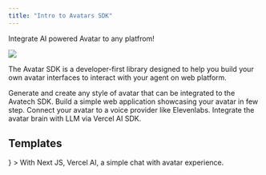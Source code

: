 ```yaml
---
title: "Intro to Avatars SDK"
---
```


Integrate AI powered Avatar to any platfrom!

<Frame>
  <img src="https://cdn.discordapp.com/attachments/1119102674437156984/1134076685965348884/adsadasdasd.png" style={{ borderRadius: '0.5rem' }} />
</Frame>

The Avatar SDK is a developer-first library designed to help you build your own
avatar interfaces to interact with your agent on web platform.

<CardGroup cols={2}>
  <Card iconType="duotone" title="Avatar" icon="user" href="../stack/avatar">
    Generate and create any style of avatar that can be integrated to the Avatech SDK.
  </Card>
  <Card iconType="duotone" title="Install SDK" icon="download" href="./installation">
    Build a simple web application showcasing your avatar in few step.
  </Card>
  <Card iconType="duotone" title="Voice" icon="volume-high" href="../stack/voice">
    Connect your avatar to a voice provider like Elevenlabs.
  </Card>
   <Card iconType="duotone" title="LLM" icon="brain" href="../stack/llm">
    Integrate the avatar brain with LLM via Vercel AI SDK.
  </Card>
</CardGroup>

## Templates

<CardGroup cols={2}>
  <Card
    title="Next JS"
    href="https://github.com/avatechgg/avatars-nextjs-demo"
    icon={
      <svg width="35" height="35" viewBox="0 0 35 35" fill="none" xmlns="http://www.w3.org/2000/svg"><g clip-path="url(#clip0_1102_12384)"><mask id="mask0_1102_12384" mask-type="alpha" maskUnits="userSpaceOnUse" x="0" y="0" width="35" height="35"><path d="M17.5 35C27.165 35 35 27.165 35 17.5C35 7.83502 27.165 0 17.5 0C7.83502 0 0 7.83502 0 17.5C0 27.165 7.83502 35 17.5 35Z" fill="black"></path></mask><g mask="url(#mask0_1102_12384)"><path d="M34.25 17.5C34.25 26.7508 26.7508 34.25 17.5 34.25C8.24923 34.25 0.75 26.7508 0.75 17.5C0.75 8.24923 8.24923 0.75 17.5 0.75C26.7508 0.75 34.25 8.24923 34.25 17.5Z" fill="black" stroke="white" stroke-width="1.5"></path><path d="M29.071 30.6289L13.4443 10.5H10.5V24.4942H12.8554V13.4913L27.222 32.0532C27.8703 31.6194 28.4879 31.1432 29.071 30.6289Z" fill="url(#paint0_linear_1102_12384)"></path><path d="M24.6947 10.5H22.3613V24.5H24.6947V10.5Z" fill="url(#paint1_linear_1102_12384)"></path></g></g><defs><linearGradient id="paint0_linear_1102_12384" x1="21.1944" y1="22.6528" x2="28.0972" y2="31.2083" gradientUnits="userSpaceOnUse"><stop stop-color="white"></stop><stop offset="1" stop-color="white" stop-opacity="0"></stop></linearGradient><linearGradient id="paint1_linear_1102_12384" x1="23.528" y1="10.5" x2="23.4889" y2="20.7813" gradientUnits="userSpaceOnUse"><stop stop-color="white"></stop><stop offset="1" stop-color="white" stop-opacity="0"></stop></linearGradient><clipPath id="clip0_1102_12384"><rect width="35" height="35" fill="white"></rect></clipPath></defs></svg>
    }
  >
    With Next JS, Vercel AI, a simple chat with avatar experience.
  </Card>
  
</CardGroup>
